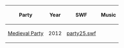 {| class="wikitable"
!Party!!Year!!SWF!!Music
|-
|[[Medieval Party 2012|Medieval Party]]||2012||[[media:MedievalParty2012party25.swf|party25.swf]]||{{n/a}}
|}